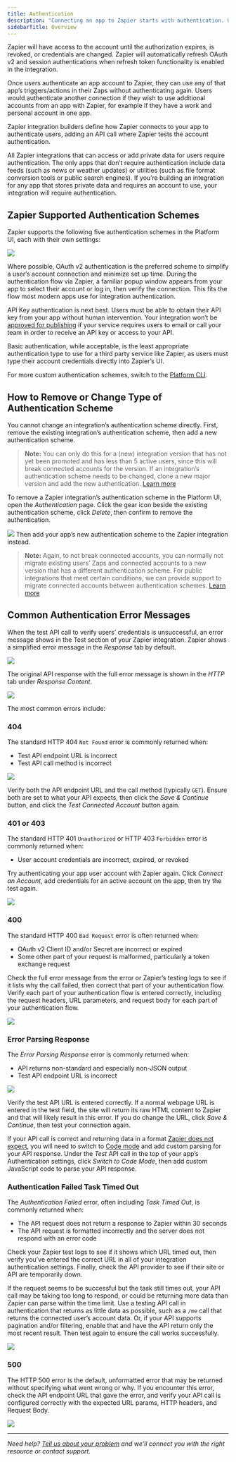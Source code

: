 ```yaml
---
title: Authentication
description: "Connecting an app to Zapier starts with authentication. Users select an app they wish to use in their Zap, authenticating their account with that app to allow Zapier to access their data."
sidebarTitle: Overview
---
```


Zapier will have access to the account until the authorization expires, is revoked, or credentials are changed. Zapier will automatically refresh OAuth v2 and session authentications when refresh token functionality is enabled in the integration.

Once users authenticate an app account to Zapier, they can use any of that app’s triggers/actions in their Zaps without authenticating again. Users would authenticate another connection if they wish to use additional accounts from an app with Zapier, for example if they have a work and personal account in one app.

Zapier integration builders define how Zapier connects to your app to authenticate users, adding an API call where Zapier tests the account authentication.

All Zapier integrations that can access or add private data for users require authentication. The only apps that don’t require authentication include data feeds (such as news or weather updates) or utilities (such as file format conversion tools or public search engines). If you’re building an integration for any app that stores private data and requires an account to use, your integration will require authentication.

## Zapier Supported Authentication Schemes

Zapier supports the following five authentication schemes in the Platform UI, each with their own settings:
<CardGroup cols={3}>
<Card title="API Key" icon="key" href="/build/apikeyauth" horizontal/>
<Card title="OAuth v2" icon="lock" href="/build/oauth" horizontal/>
<Card title="Session Auth" icon="user-clock" href="/build/sessionauth" horizontal/>
<Card title="Basic Auth" icon="user-lock" href="/build/basicauth" horizontal/>
<Card title="Digest Auth" icon="shield-halved" href="/build/digestauth" horizontal/>
</CardGroup>

<Frame>
<img src="/images/37e7829169eb2e07278d512c174cd708.png" /> </Frame>

Where possible, OAuth v2 authentication is the preferred scheme to simplify a user’s account connection and minimize set up time. During the authentication flow via Zapier, a familiar popup window appears from your app to select their account or log in, then verify the connection. This fits the flow most modern apps use for integration authentication.

API Key authentication is next best. Users must be able to obtain their API key from your app without human intervention. Your integration won’t be [approved for publishing](/platform/quickstart/private-vs-public-integrations) if your service requires users to email or call your team in order to receive an API key or access to your API.

Basic authentication, while acceptable, is the least appropriate authentication type to use for a third party service like Zapier, as users must type their account credentials directly into Zapier’s UI.

For more custom authentication schemes, switch to the [Platform CLI](/platform/manage/export-cli).

## How to Remove or Change Type of Authentication Scheme

You cannot change an integration’s authentication scheme directly. First, remove the existing integration’s authentication scheme, then add a new authentication scheme.

> **Note:** You can only do this for a (new) integration version that has not yet been promoted and has less than 5 active users, since this will break connected accounts for the version. If an integration’s authentication scheme needs to be changed, clone a new major version and add the new authentication. [Learn more](/platform/manage/versions)

To remove a Zapier integration’s authentication scheme in the Platform UI, open the _Authentication_ page. Click the gear icon beside the existing authentication scheme, click _Delete_, then confirm to remove the authentication.
<Frame>
<img src="/images/a616ced2f22bdf0873b0f910fc238424.png" /> </Frame>
Then add your app’s new authentication scheme to the Zapier integration instead.

> **Note:** Again, to not break connected accounts, you can normally not migrate existing users’ Zaps and connected accounts to a new version that has a different authentication scheme. For public integrations that meet certain conditions, we can provide support to migrate connected accounts between authentication schemes. [Learn more](/platform/manage/auth-scheme)

## Common Authentication Error Messages

When the test API call to verify users’ credentials is unsuccessful, an error message shows in the Test section of your Zapier integration. Zapier shows a simplified error message in the _Response_ tab by default.
<Frame>
<img src="/images/f6e4616d8e457f2ccf8dd872b2a15aac.png" /> </Frame>

The original API response with the full error message is shown in the _HTTP_ tab under _Response Content_.
<Frame>
<img src="/images/2598ca338518d55cb41cebc2116bd1af.png" /> </Frame>

The most common errors include:

### 404

The standard HTTP 404 `Not Found` error is commonly returned when:

*   Test API endpoint URL is incorrect
*   Test API call method is incorrect
<Frame>
<img src="/images/4b268ddfa326ee23cb902d05acc6ac10.png" /> </Frame>

Verify both the API endpoint URL and the call method (typically `GET`). Ensure both are set to what your API expects, then click the _Save & Continue_ button, and click the _Test Connected Account_ button again.

### 401 or 403

The standard HTTP 401 `Unauthorized` or HTTP 403 `Forbidden` error is commonly returned when:

*   User account credentials are incorrect, expired, or revoked

Try authenticating your app user account with Zapier again. Click _Connect an Account_, add credentials for an active account on the app, then try the test again.
<Frame>
<img src="/images/e8dd16ccd395d9c466d81ce669510296.png" /> </Frame>

### 400

The standard HTTP 400 `Bad Request` error is often returned when:

*   OAuth v2 Client ID and/or Secret are incorrect or expired
*   Some other part of your request is malformed, particularly a token exchange request

Check the full error message from the error or Zapier’s testing logs to see if it lists why the call failed, then correct that part of your authentication flow. Verify each part of your authentication flow is entered correctly, including the request headers, URL parameters, and request body for each part of your authentication flow.
<Frame>
<img src="https://cdn.zapier.com/storage/photos/91579ed613b77fb803ff52fb900b093b.png" /> </Frame>

### Error Parsing Response

The _Error Parsing Response_ error is commonly returned when:

*   API returns non-standard and especially non-JSON output
*   Test API endpoint URL is incorrect
<Frame>
<img src="/images/7dc661d47076c1114b2581289646de48.png" /> </Frame>

Verify the test API URL is entered correctly. If a normal webpage URL is entered in the test field, the site will return its raw HTML content to Zapier and that will likely result in this error. If you do change the URL, click _Save & Continue_, then test your connection again.

If your API call is correct and returning data in a format [Zapier does not expect](https://zapier.github.io/visual-builder/build/faq/#what-response-type-does-zapier-expect), you will need to switch to [Code mode](/platform/build/code-mode) and add custom parsing for your API response. Under the _Test_ API call in the top of your app’s Authentication settings, click _Switch to Code Mode_, then add custom JavaScript code to parse your API response.

### Authentication Failed Task Timed Out

The _Authentication Failed_ error, often including _Task Timed Out_, is commonly returned when:

*   The API request does not return a response to Zapier within 30 seconds
*   The API request is formatted incorrectly and the server does not respond with an error code

Check your Zapier test logs to see if it shows which URL timed out, then verify you’ve entered the correct URL in all of your integration authentication settings. Finally, check the API provider to see if their site or API are temporarily down.

If the request seems to be successful but the task still times out, your API call may be taking too long to respond, or could be returning more data than Zapier can parse within the time limit. Use a testing API call in authentication that returns as little data as possible, such as a `/me` call that returns the connected user’s account data. Or, if your API supports pagination and/or filtering, enable that and have the API return only the most recent result. Then test again to ensure the call works successfully.
<Frame>
<img src="https://cdn.zapier.com/storage/photos/2bc7541d4859785d23a64dc5caceec22.png" /> </Frame>

### 500

The HTTP 500 error is the default, unformatted error that may be returned without specifying what went wrong or why. If you encounter this error, check the API endpoint URL that gave the error, and verify your API call is configured correctly with the expected URL params, HTTP headers, and Request Body.
<Frame>
<img src="https://cdn.zapier.com/storage/photos/22eb6cbc2c965dc196a3646511deeb7d.png" /> </Frame>

- - -

_Need help? [Tell us about your problem](https://developer.zapier.com/contact) and we’ll connect you with the right resource or contact support._
